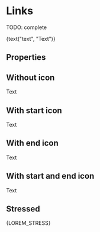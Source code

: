 

<Meta title="Atoms/Link" component={Link} />

# Links

TODO: complete

<Preview>
  <Story name="standard" parameters={{ decorators: [withKnobs, withA11y] }}>
    <Link
      href={text("href", "http://www.tiendanube.com")}
      target={select("target", ["_blank", "_parent", "_self","_top"])}
      startIcon = "Facebook"
      endIcon = "LongArrowRight"
    >
      {text("text", "Text")}
    </Link>
  </Story>
</Preview>

## Properties

<Props of={Link.type} />

## Without icon

<Preview withToolbar>
  <Story
    name="without icons"
  >
     <Link
      href={"http://www.tiendanube.com"}
      target = "_blank"
    >
      Text
    </Link>
  </Story>
</Preview>

## With start icon

<Preview withToolbar>
  <Story
    name="with start icon"
  >
     <Link
      href={"http://www.tiendanube.com"}
      target = "_blank"
      startIcon = "Facebook"
    >
      Text
    </Link>
  </Story>
</Preview>

## With end icon

<Preview withToolbar>
  <Story
    name="with end icon"
  >
     <Link
      href = {"http://www.tiendanube.com"}
      target = "_blank"
      endIcon = "LongArrowRight"
    >
      Text
    </Link>
  </Story>
</Preview>

## With start and end icon

<Preview withToolbar>
  <Story
    name="with start and end icon"
  >
     <Link
      href = {"http://www.tiendanube.com"}
      target = "_blank"
      startIcon = "Facebook"
      endIcon = "LongArrowRight"
    >
      Text
    </Link>
  </Story>
</Preview>

## Stressed

<Preview withToolbar>
  <Story
    name="stressed"
  >
     <Link
      href = {"http://www.tiendanube.com"}
      target = "_blank"
      startIcon = "Facebook"
      endIcon = "LongArrowRight"
    >
      {LOREM_STRESS}
    </Link>
  </Story>
</Preview>
